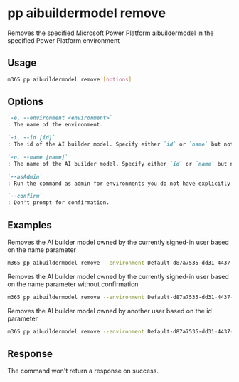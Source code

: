
# pp aibuildermodel remove

Removes the specified Microsoft Power Platform aibuildermodel in the specified Power Platform environment

## Usage

```sh
m365 pp aibuildermodel remove [options]
```

## Options

```md defintion-list
`-e, --environment <environment>`
: The name of the environment.

`-i, --id [id]`
: The id of the AI builder model. Specify either `id` or `name` but not both.

`-n, --name [name]`
: The name of the AI builder model. Specify either `id` or `name` but not both.

`--asAdmin`
: Run the command as admin for environments you do not have explicitly assigned permissions to.

`--confirm`
: Don't prompt for confirmation.
```

<Global />

## Examples

Removes the AI builder model owned by the currently signed-in user based on the name parameter

```sh
m365 pp aibuildermodel remove --environment Default-d87a7535-dd31-4437-bfe1-95340acd55c5 --name "AI Builder Model Name"
```

Removes the AI builder model owned by the currently signed-in user based on the name parameter without confirmation

```sh
m365 pp aibuildermodel remove --environment Default-d87a7535-dd31-4437-bfe1-95340acd55c5 --name "AI Builder Model Name" --confirm
```

Removes the AI builder model owned by another user based on the id parameter

```sh
m365 pp aibuildermodel remove --environment Default-d87a7535-dd31-4437-bfe1-95340acd55c5 --id 9d9a13d0-6255-ed11-bba2-000d3adf774e  --asAdmin
```


## Response

The command won't return a response on success.
